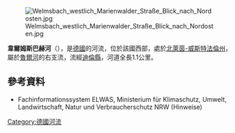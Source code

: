 {{Multiple issues|
{{Expand language|1=de|time=2020-08-14T04:08:48+00:00}}
{{Onesource|time=2020-08-14T04:08:48+00:00}}
}}
{{Coord|50.621589|N|6.480336|E|display=title}}

[[Image:Welmsbach_westlich_Marienwalder_Straße_Blick_nach_Nordosten.jpg|right]]

'''韋爾姆斯巴赫河'''（{{lang-de|Welmsbach}}），是[[德國|德國]]的河流，位於該國西部，處於[[北萊茵-威斯特法倫州|北萊茵-威斯特法倫州]]，屬於[[魯爾河|魯爾河]]的右支流，流經[[迪倫縣|迪倫縣]]，河道全長1.1公里。

==參考資料==
* Fachinformationssystem ELWAS, Ministerium für Klimaschutz, Umwelt, Landwirtschaft, Natur und Verbraucherschutz NRW (Hinweise)

{{Germany-geo-stub}}
[[Category:德國河流|Category:德國河流]]